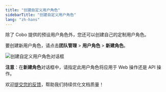 ```yaml
---
title: "创建自定义用户角色"
sidebarTitle: "创建自定义用户角色"
lang: "zh-hans"
---
```


除了 Cobo 提供的预设用户角色外，您还可以创建自己的定制用户角色。

要创建新用户角色，请点击**团队管理** > **用户角色** > **新建角色**。

<img src="/cn/images/organization/customize.png" className="screenshot_modal" alt="创建自定义用户角色对话框"/>

**注意**：在**新建角色**对话框中，请指定此用户角色将应用于 Web 操作还是 API 操作。

<Tip>欢迎[提交您的反馈](https://forms.zohopublic.com/cobo/form/DocumentFeedbackForm/formperma/QvLOhxJv1_JMsJ-1dleZ8Itb_7rzN-LtgvsDdxosoVI?referrername=manuals)，帮助我们持续优化文档质量！</Tip>
